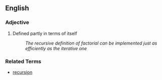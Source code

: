 ==English==

===Adjective===

# {{computing}} Defined partly in terms of itself
#: ''The recursive definition of factorial can be implemented just as efficiently as the iterative one''

===Related Terms===

*[[recursion]]